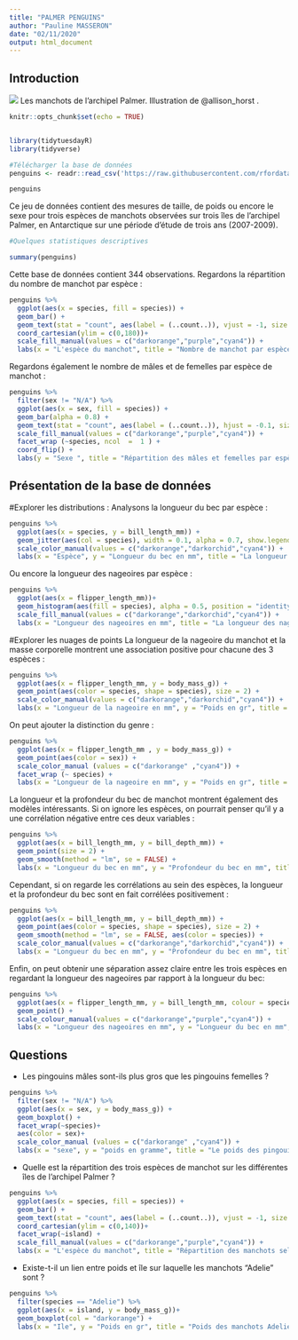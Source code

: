 ```yaml
---
title: "PALMER PENGUINS"
author: "Pauline MASSERON"
date: "02/11/2020"
output: html_document
---
```




## Introduction

![](penguins.png)
Les manchots de l'archipel Palmer. Illustration de @allison_horst .

```r
knitr::opts_chunk$set(echo = TRUE)


library(tidytuesdayR)
library(tidyverse)

#Télécharger la base de données
penguins <- readr::read_csv('https://raw.githubusercontent.com/rfordatascience/tidytuesday/master/data/2020/2020-07-28/penguins.csv')

penguins
```


Ce jeu de données contient des mesures de taille, de poids ou encore le sexe pour trois espèces de manchots observées sur trois îles de l'archipel Palmer, en Antarctique sur une période d'étude de trois ans (2007-2009).


```r
#Quelques statistiques descriptives 

summary(penguins)

```

Cette base de données contient 344 observations. Regardons la répartition du nombre de manchot par espèce :
```r

penguins %>% 
  ggplot(aes(x = species, fill = species)) +
  geom_bar() +
  geom_text(stat = "count", aes(label = (..count..)), vjust = -1, size = 5) +
  coord_cartesian(ylim = c(0,180))+
  scale_fill_manual(values = c("darkorange","purple","cyan4")) +
  labs(x = "L'espèce du manchot", title = "Nombre de manchot par espèce")

```

Regardons également le nombre de mâles et de femelles par espèce de manchot :
```r

penguins %>% 
  filter(sex != "N/A") %>% 
  ggplot(aes(x = sex, fill = species)) +
  geom_bar(alpha = 0.8) +
  geom_text(stat = "count", aes(label = (..count..)), hjust = -0.1, size = 5) +
  scale_fill_manual(values = c("darkorange","purple","cyan4")) +
  facet_wrap (~species, ncol  =  1 ) +
  coord_flip() +
  labs(y = "Sexe ", title = "Répartition des mâles et femelles par espèce")

```



## Présentation de la base de données 

#Explorer les distributions :
Analysons la longueur du bec par espèce :
```r

penguins %>% 
  ggplot(aes(x = species, y = bill_length_mm)) +
  geom_jitter(aes(col = species), width = 0.1, alpha = 0.7, show.legend = FALSE) +
  scale_color_manual(values = c("darkorange","darkorchid","cyan4")) +
  labs(x = "Espèce", y = "Longueur du bec en mm", title = "La longueur du bec par espèce")

```

Ou encore la longueur des nageoires par espèce :
```r

penguins %>% 
  ggplot(aes(x = flipper_length_mm))+
  geom_histogram(aes(fill = species), alpha = 0.5, position = "identity") +
  scale_fill_manual(values = c("darkorange","darkorchid","cyan4")) +
  labs(x = "Longueur des nageoires en mm", title = "La longueur des nageoires par espèce")

```

#Explorer les nuages de points
La longueur de la nageoire du manchot et la masse corporelle montrent une association positive pour chacune des 3 espèces :
```r
penguins %>% 
  ggplot(aes(x = flipper_length_mm, y = body_mass_g)) +
  geom_point(aes(color = species, shape = species), size = 2) +
  scale_color_manual(values = c("darkorange","darkorchid","cyan4")) +
  labs(x = "Longueur de la nageoire en mm", y = "Poids en gr", title = "La longueur de la nageoire pingouin en fonction de la masse corporelle")

```

On peut ajouter la distinction du genre :
```r

penguins %>% 
  ggplot(aes(x = flipper_length_mm , y = body_mass_g)) +
  geom_point(aes(color = sex)) +
  scale_color_manual (values = c("darkorange" ,"cyan4")) +
  facet_wrap (~ species) +
  labs(x = "Longueur de la nageoire en mm", y = "Poids en gr", title = "La longueur de la nageoire pingouin en fonction de la masse corporelle selon l'espèce et le sexe")

```

La longueur et la profondeur du bec de manchot montrent également des modèles intéressants. Si on ignore les espèces, on pourrait penser qu'il y a une corrélation négative entre ces deux variables :
```r
penguins %>% 
  ggplot(aes(x = bill_length_mm, y = bill_depth_mm)) +
  geom_point(size = 2) +
  geom_smooth(method = "lm", se = FALSE) +
  labs(x = "Longueur du bec en mm", y = "Profondeur du bec en mm", title = "Corrélation entre la longueur et la profondeur du bec")

```

Cependant, si on regarde les corrélations au sein des espèces, la longueur et la profondeur du bec sont en fait corrélées positivement :
```r
penguins %>% 
  ggplot(aes(x = bill_length_mm, y = bill_depth_mm)) +
  geom_point(aes(color = species, shape = species), size = 2) + 
  geom_smooth(method = "lm", se = FALSE, aes(color = species)) +
  scale_color_manual(values = c("darkorange","darkorchid","cyan4")) +
  labs(x = "Longueur du bec en mm", y = "Profondeur du bec en mm", title = "Corrélation entre la longueur et la profondeur du bec selon l'espèce")

```

Enfin, on peut obtenir une séparation assez claire entre les trois espèces en regardant la longueur des nageoires par rapport à la longueur du bec:
```r
penguins %>% 
  ggplot(aes(x = flipper_length_mm, y = bill_length_mm, colour = species, shape = species)) +
  geom_point() +
  scale_colour_manual(values = c("darkorange","purple","cyan4")) +
  labs(x = "Longueur des nageoires en mm", y = "Longueur du bec en mm", title = "La longueur des nageoires par rapport à la longueur du bec selon chaque espèce")

```



## Questions 

- Les pingouins mâles sont-ils plus gros que les pingouins femelles ?
```r

penguins %>% 
  filter(sex != "N/A") %>% 
  ggplot(aes(x = sex, y = body_mass_g)) +
  geom_boxplot() +
  facet_wrap(~species)+
  aes(color = sex)+
  scale_color_manual (values = c("darkorange" ,"cyan4")) +
  labs(x = "sexe", y = "poids en gramme", title = "Le poids des pingouins selon leur espèce en fonction du sexe")

```


- Quelle est la répartition des trois espèces de manchot sur les différentes îles de l'archipel Palmer ?
```r

penguins %>% 
  ggplot(aes(x = species, fill = species)) +
  geom_bar() +
  geom_text(stat = "count", aes(label = (..count..)), vjust = -1, size = 5) +
  coord_cartesian(ylim = c(0,140))+
  facet_wrap(~island) +
  scale_fill_manual(values = c("darkorange","purple","cyan4")) +
  labs(x = "L'espèce du manchot", title = "Répartition des manchots selon leur espèce")

```


- Existe-t-il un lien entre poids et île sur laquelle les manchots "Adelie" sont ? 
```r

penguins %>% 
  filter(species == "Adelie") %>% 
  ggplot(aes(x = island, y = body_mass_g))+
  geom_boxplot(col = "darkorange") + 
  labs(x = "Ile", y = "Poids en gr", title = "Poids des manchots Adelie selon l'île")

```








